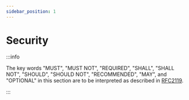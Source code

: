 ```yaml
---
sidebar_position: 1
---
```


# Security

:::info

The key words "MUST", "MUST NOT", "REQUIRED", "SHALL", "SHALL NOT", "SHOULD", "SHOULD NOT",
"RECOMMENDED", "MAY", and "OPTIONAL" in this section are to be interpreted as described in
[RFC2119](https://datatracker.ietf.org/doc/html/rfc2119).

:::
